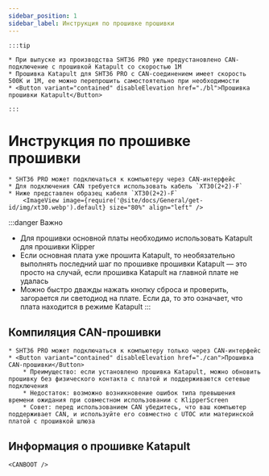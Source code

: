 ```yaml
---
sidebar_position: 1
sidebar_label: Инструкция по прошивке прошивки
---
```







    :::tip

    * При выпуске из производства SHT36 PRO уже предустановлено CAN-подключение с прошивкой Katapult со скоростью 1М
    * Прошивка Katapult для SHT36 PRO с CAN-соединением имеет скорость 500K и 1M, ее можно перепрошить самостоятельно при необходимости
    * <Button variant="contained" disableElevation href="./bl">Прошивка прошивки Katapult</Button>

    :::

# Инструкция по прошивке прошивки

    * SHT36 PRO может подключаться к компьютеру через CAN-интерфейс
    * Для подключения CAN требуется использовать кабель `XT30(2+2)-F`
    * Ниже представлен образец кабеля `XT30(2+2)-F`
        <ImageView image={require('@site/docs/General/get-id/img/xt30.webp').default} size="80%" align="left" />

:::danger Важно
* Для прошивки основной платы необходимо использовать Katapult для прошивки Klipper
* Если основная плата уже прошита Katapult, то необязательно выполнять последний шаг по прошивке прошивки Katapult — это просто на случай, если прошивка Katapult на главной плате не удалась
* Можно быстро дважды нажать кнопку сброса и проверить, загорается ли светодиод на плате. Если да, то это означает, что плата находится в режиме Katapult
:::

## Компиляция CAN-прошивки

    * SHT36 PRO может подключаться к компьютеру только через CAN-интерфейс
    * <Button variant="contained" disableElevation href="./can">Прошивка CAN-прошивки</Button>
        * Преимущество: если установлено прошивка Katapult, можно обновить прошивку без физического контакта с платой и поддерживаются сетевые подключения
        * Недостаток: возможно возникновение ошибок типа превышения времени ожидания при совместном использовании с KlipperScreen
        * Совет: перед использованием CAN убедитесь, что ваш компьютер поддерживает CAN, и используйте его совместно с UTOC или материнской платой с прошивкой шлюза

## Информация о прошивке Katapult
    
    <CANBOOT />
